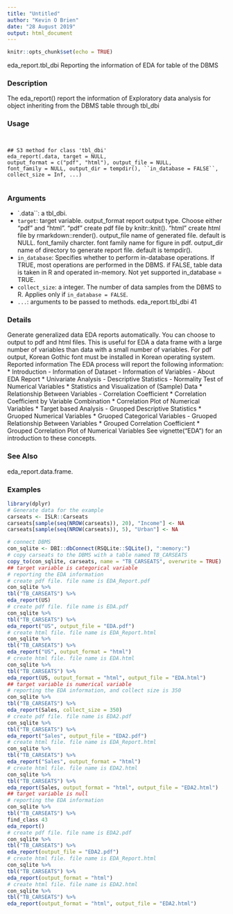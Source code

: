 ```yaml
---
title: "Untitled"
author: "Kevin O Brien"
date: "28 August 2019"
output: html_document
---
```


```r
knitr::opts_chunk$set(echo = TRUE)
```
eda_report.tbl_dbi Reporting the information of EDA for table of the DBMS

### Description 

The eda_report() report the information of Exploratory data analysis for object inheriting from the
DBMS table through tbl_dbi

### Usage 
<pre><code>

## S3 method for class 'tbl_dbi'
eda_report(.data, target = NULL,
output_format = c("pdf", "html"), output_file = NULL,
font_family = NULL, output_dir = tempdir(), ``in_database = FALSE``,
collect_size = Inf, ...)

</code></pre>
### Arguments
 
* `.data``:   a tbl_dbi.
* ``target``: target variable.
output_format report output type. Choose either "pdf" and "html". "pdf" create pdf file by
knitr::knit(). "html" create html file by rmarkdown::render().
output_file name of generated file. default is NULL.
font_family charcter. font family name for figure in pdf.
output_dir name of directory to generate report file. default is tempdir().
* ``in_database``: Specifies whether to perform in-database operations. If TRUE, most operations
are performed in the DBMS. if FALSE, table data is taken in R and operated
in-memory. Not yet supported in_database = TRUE.
* ``collect_size``: a integer. The number of data samples from the DBMS to R. Applies only if
``in_database = FALSE``.
* ``...``: arguments to be passed to methods.
eda_report.tbl_dbi 41

### Details 

Generate generalized data EDA reports automatically. You can choose to output to pdf and html
files. This is useful for EDA a data frame with a large number of variables than data with a small
number of variables. For pdf output, Korean Gothic font must be installed in Korean operating
system.
Reported information
The EDA process will report the following information:
*  Introduction
- Information of Dataset
- Information of Variables
- About EDA Report
*  Univariate Analysis
- Descriptive Statistics
- Normality Test of Numerical Variables
* Statistics and Visualization of (Sample) Data
*  Relationship Between Variables
- Correlation Coefficient
* Correlation Coefficient by Variable Combination
* Correlation Plot of Numerical Variables
*  Target based Analysis
- Gruoped Descriptive Statistics
* Gruoped Numerical Variables
* Gruoped Categorical Variables
- Gruoped Relationship Between Variables
* Grouped Correlation Coefficient
* Grouped Correlation Plot of Numerical Variables
See vignette("EDA") for an introduction to these concepts.

### See Also
 
eda_report.data.frame.

### Examples
```r

library(dplyr)
# Generate data for the example
carseats <- ISLR::Carseats
carseats[sample(seq(NROW(carseats)), 20), "Income"] <- NA
carseats[sample(seq(NROW(carseats)), 5), "Urban"] <- NA

# connect DBMS
con_sqlite <- DBI::dbConnect(RSQLite::SQLite(), ":memory:")
# copy carseats to the DBMS with a table named TB_CARSEATS
copy_to(con_sqlite, carseats, name = "TB_CARSEATS", overwrite = TRUE)
## target variable is categorical variable
# reporting the EDA information
# create pdf file. file name is EDA_Report.pdf
con_sqlite %>%
tbl("TB_CARSEATS") %>%
eda_report(US)
# create pdf file. file name is EDA.pdf
con_sqlite %>%
tbl("TB_CARSEATS") %>%
eda_report("US", output_file = "EDA.pdf")
# create html file. file name is EDA_Report.html
con_sqlite %>%
tbl("TB_CARSEATS") %>%
eda_report("US", output_format = "html")
# create html file. file name is EDA.html
con_sqlite %>%
tbl("TB_CARSEATS") %>%
eda_report(US, output_format = "html", output_file = "EDA.html")
## target variable is numerical variable
# reporting the EDA information, and collect size is 350
con_sqlite %>%
tbl("TB_CARSEATS") %>%
eda_report(Sales, collect_size = 350)
# create pdf file. file name is EDA2.pdf
con_sqlite %>%
tbl("TB_CARSEATS") %>%
eda_report("Sales", output_file = "EDA2.pdf")
# create html file. file name is EDA_Report.html
con_sqlite %>%
tbl("TB_CARSEATS") %>%
eda_report("Sales", output_format = "html")
# create html file. file name is EDA2.html
con_sqlite %>%
tbl("TB_CARSEATS") %>%
eda_report(Sales, output_format = "html", output_file = "EDA2.html")
## target variable is null
# reporting the EDA information
con_sqlite %>%
tbl("TB_CARSEATS") %>%
find_class 43
eda_report()
# create pdf file. file name is EDA2.pdf
con_sqlite %>%
tbl("TB_CARSEATS") %>%
eda_report(output_file = "EDA2.pdf")
# create html file. file name is EDA_Report.html
con_sqlite %>%
tbl("TB_CARSEATS") %>%
eda_report(output_format = "html")
# create html file. file name is EDA2.html
con_sqlite %>%
tbl("TB_CARSEATS") %>%
eda_report(output_format = "html", output_file = "EDA2.html")
```
